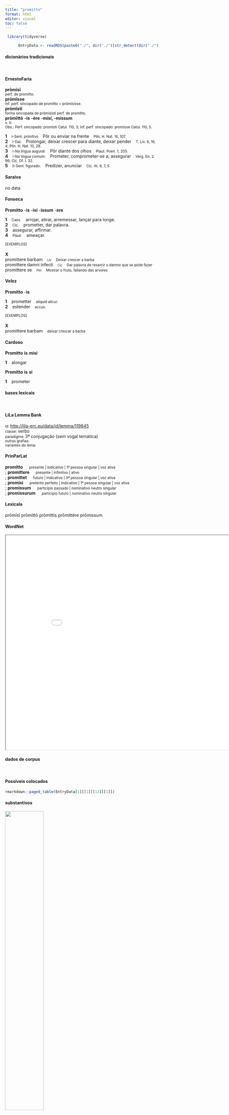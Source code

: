 ```yaml
---
title: "promitto"
format: html
editor: visual
toc: false
---
```



```r
 library(tidyverse) 

      EntryData <- readRDS(paste0("./", dir("./")[str_detect(dir("./"), "_xx112-114-111-109-105-116-116-111xx_.rds")]))

```


#### dicionários tradicionais

&emsp;




::: panel-tabset

#### ErnestoFaria

<b>prōmīsī</b> <br> <small>perf. de promítto.</small> <br> <small></small> 
 <b>prōmīsse</b> <br> <small>inf. perf. sincopado de promítto = prómísísse.</small> <br> <small></small> 
 <b>prōmīstī</b> <br> <small>forma sincopada de prómísístí perf. de promítto.</small> <br> <small></small> 
 <b>prōmīttō</b> <b>-is</b> <b>-ère</b> <b>-mísí, -míssum</b> <br> <small>v. tr.</small> <br> <small>Obs.: Perf. sincopado: promisti Catul. 110, 3; inf. perf. sincopado: promisse Catul. 110, 5.</small>   <p> <b>1</b> &ensp; <small>I-Sent. primitivo</small> &ensp; Pôr ou enviar na frente &ensp; <small>Plín. H. Nat. 16, 107.</small> <br> <b>2</b> &ensp; <small>I-Daí:</small> &ensp; Prolongar, deixar crescer para diante, deixar pender &ensp; <small>T. Lív. 6, 16, 4; Plín. H. Nat. 10, 28.</small> <br> <b>3</b> &ensp; <small>I-Na língua augural:</small> &ensp; Pôr diante dos olhos &ensp; <small>Plaut. Poen. 1, 205.</small> <br> <b>4</b> &ensp; <small>I-Na língua comum:</small> &ensp; Prometer, comprometer-se a; assegurar &ensp; <small>Verg. En. 2. 96; Cíc. Df. I. 32.</small> <br> <b>5</b> &ensp; <small>II-Sent. figurado:</small> &ensp; Predizer, anunciar &ensp; <small>Cíc. At. 9, 7, 5.</small> </p>




#### Saraiva

no data




#### Fonseca

<b>Promitto</b> -<b>is</b> -<b>isi</b> -<b>issum</b> -<b>ere</b>   <p> <b>1</b> &ensp; <small>Caes.</small> &ensp; arrojar, atirar, arremessar, lançar para longe. <br> <b>2</b> &ensp; <small>Cic.</small> &ensp; prometter, dar palavra. <br> <b>3</b> &ensp; assegurar, affirmar. <br> <b>4</b> &ensp; <small>Plaut.</small> &ensp; ameaçar. </p>   <p><small>[EXEMPLOS]</small><br> <br><b>X</b><br>promittere barbam &ensp; <small><small>Liv</small></small> &ensp; <small>Deixar crescer a barba</small> <br> promittere damni infecti &ensp; <small><small>Cic</small></small> &ensp; <small>Dar palavra de resarcir o damno que se póde fazer</small> <br> promittere se &ensp; <small><small>Plin</small></small> &ensp; <small>Mostrar o fruto, fallando das arvores</small> </p>




#### Velez

<b>Promitto</b> -<b>is</b>   <p> <b>1</b> &ensp; prometter &ensp; <small>aliquid alicui:</small> <br> <b>2</b> &ensp; estender &ensp; <small>accus.</small> </p>   <p><small>[EXEMPLOS]</small><br> <br><b>X</b><br>promittere barbam &ensp; <small>deixar crescer a barba</small> </p>




#### Cardoso

<b>Promitto</b> <b>is</b> <b>misi</b>   <p> <b>1</b> &ensp; alongar </p> 
 <b>Promitto</b> <b>is</b> <b>si</b>   <p> <b>1</b> &ensp; prometer </p>


:::



#### bases lexicais

&emsp;






::: panel-tabset

#### LiLa Lemma Bank

<small> id: </small> <a href=' http://lila-erc.eu/data/id/lemma/119845 ' target="_blank"> http://lila-erc.eu/data/id/lemma/119845 </a> <br>
<small> classe: </small> verbo    <br>
<small> paradigma: </small> 3ª conjugação (sem vogal temática) <br>
<small> outras grafias: </small>  <br>
<small> variantes do lema: </small>  <br>





#### PrinParLat

<b> promitto </b>&emsp;<small> presente | indicativo | 1ª pessoa singular | voz ativa </small><br>
; <b> promittere </b>&emsp;<small> presente | infinitivo | ativo </small><br>
; <b> promittet </b>&emsp;<small> futuro | indicativo | 3ª pessoa singular | voz ativa </small><br>
; <b> promisi </b>&emsp;<small> pretérito perfeito | indicativo | 1ª pessoa singular | voz ativa </small><br>
; <b> promissum </b>&emsp;<small> particípio passado | nominativo neutro singular </small><br>
; <b> promissurum </b>&emsp;<small> particípio futuro | nominativo neutro singular </small><br>





#### Lexicala

prōmīsī 
 prōmittō 
 prōmittis 
 prōmittĕre 
 prōmissum




#### WordNet

<iframe width='900' height='700' src='Media/Tree__xx112-114-111-109-105-116-116-111xx__sem_type_lexemes_pt.html'>

</iframe>


:::



#### dados de corpus

&emsp;




::: panel-tabset

#### Possíveis colocados

```r

rmarkdown::paged_table(EntryData[1][[1]][13][[1]])

```


#### substantivos

![](./Media/wordcloud__xx112-114-111-109-105-116-116-111xx__BY_collocate_scoreSUBST.webp){width=50% fig-alt='This chart plots collocate by scoreSUBST, for the headword promitto here are all the values plotted: collocate: nihil; scoreSUBST: 0. collocate: tu; scoreSUBST: 0'}




#### adjetivos

![](./Media/wordcloud__xx112-114-111-109-105-116-116-111xx__BY_collocate_scoreADJ.webp){width=50% fig-alt='This chart plots collocate by scoreADJ, for the headword promitto here are all the values plotted: collocate: nihil; scoreADJ: 0. collocate: tu; scoreADJ: 0'}




#### verbos

![](./Media/wordcloud__xx112-114-111-109-105-116-116-111xx__BY_collocate_scoreVERBO.webp){width=50% fig-alt='This chart plots collocate by scoreVERBO, for the headword promitto here are all the values plotted: collocate: nihil; scoreVERBO: 0. collocate: tu; scoreVERBO: 0'}




#### advérbios

![](./Media/wordcloud__xx112-114-111-109-105-116-116-111xx__BY_collocate_scoreADV.webp){width=50% fig-alt='This chart plots collocate by scoreADV, for the headword promitto here are all the values plotted: collocate: nihil; scoreADV: 0. collocate: tu; scoreADV: 0'}




#### preposições e conjunções

![](./Media/wordcloud__xx112-114-111-109-105-116-116-111xx__BY_collocate_scoreFUNC.webp){width=50% fig-alt='This chart plots collocate by scoreFUNC, for the headword promitto here are all the values plotted: collocate: nihil; scoreFUNC: 0. collocate: tu; scoreFUNC: 0'}


:::



::: panel-tabset

#### ExemplosTraduzidos

<p> de me nihil timueris sed tamen <b>promitto</b> nihil <br> <small> Cic.Att.4.17.4 <br> Quanto a mim, não tenhas nenhum temor; mas não te prometo nada. <small> [JDD] </small> </small> </p>
; <p> satis cito dolebis cum uenerit interim tibi meliora <b>promitte</b> <br> <small> Sen.Ep.13.10 <br> Com suficiente rapidez vais sofrer, quando vier: enquanto isso, promete-te coisas melhores. <small> [JDD] </small> </small> </p>





#### Frequência por autor

![](./Media/barchart__xx112-114-111-109-105-116-116-111xx__lemma_BY_author_Frequencies.webp){width=50% fig-alt='This charts plots the frequency of lemma by author_Frequencies. The Seneca subcorpus registers the highest normalized frequency, with the value of 3.92 and an absolute frequency of 21. The Horatius subcorpus follows, with a normalized frequency of 3.55 and an absolute frequency of 4. the subcorpus with the least normalized frequency is Caesar with the normalized value of 0 and an absolute freqeuncy of 0. here are all the values: subcorpus: Caesar ; normalized frequency: 0 ; absolute frequency: 0. subcorpus: Cicero ; normalized frequency: 12 ; absolute frequency: 0.747551767959931. subcorpus: Horatius ; normalized frequency: 4 ; absolute frequency: 3.55208240831187. subcorpus: Ovidius ; normalized frequency: 1 ; absolute frequency: 1.71585449553878. subcorpus: Phaedrus ; normalized frequency: 1 ; absolute frequency: 1.5181417944436. subcorpus: Sallustius ; normalized frequency: 0 ; absolute frequency: 0. subcorpus: Seneca ; normalized frequency: 21 ; absolute frequency: 3.91929975177768. subcorpus: Suetonius ; normalized frequency: 0 ; absolute frequency: 0. subcorpus: Tacitus ; normalized frequency: 1 ; absolute frequency: 3.43288705801579. subcorpus: Vergilius ; normalized frequency: 1 ; absolute frequency: 1.93050193050193. subcorpus: Hieronymus ; normalized frequency: 0 ; absolute frequency: 0'}




#### Frequência por gênero

![](./Media/barchart__xx112-114-111-109-105-116-116-111xx__lemma_BY_genre_Frequencies.webp){width=50% fig-alt='This charts plots the frequency of lemma by genre_Frequencies. The Prosa.filosófica subcorpus registers the highest normalized frequency, with the value of 3.46 and an absolute frequency of 21. The Prosa.epistolográfica subcorpus follows, with a normalized frequency of 1.06 and an absolute frequency of 4. the subcorpus with the least normalized frequency is Poesia.trágica with the normalized value of 0 and an absolute freqeuncy of 0. here are all the values: subcorpus: Prosa.histórica ; normalized frequency: 1 ; absolute frequency: 0.243433384454344. subcorpus: Prosa.filosófica ; normalized frequency: 21 ; absolute frequency: 3.45958056704173. subcorpus: Prosa.oratória ; normalized frequency: 8 ; absolute frequency: 0.768100774821657. subcorpus: Prosa.epistolográfica ; normalized frequency: 4 ; absolute frequency: 1.05991149738997. subcorpus: Poesia.lírica ; normalized frequency: 4 ; absolute frequency: 3.36502061075124. subcorpus: Poesia.didática ; normalized frequency: 2 ; absolute frequency: 1.69649673424379. subcorpus: Poesia.trágica ; normalized frequency: 0 ; absolute frequency: 0. subcorpus: Poesia.épica ; normalized frequency: 1 ; absolute frequency: 1.93050193050193. subcorpus: Prosa.ficcional ; normalized frequency: 0 ; absolute frequency: 0'}




#### Frequência por século

![](./Media/barchart__xx112-114-111-109-105-116-116-111xx__lemma_BY_period_Frequencies.webp){width=50% fig-alt='This charts plots the frequency of lemma by period_Frequencies. The I.d.C. subcorpus registers the highest normalized frequency, with the value of 3.52 and an absolute frequency of 23. The I.d.C. subcorpus follows, with a normalized frequency of 3.52 and an absolute frequency of 23. the subcorpus with the least normalized frequency is IV.d.C. with the normalized value of 0 and an absolute freqeuncy of 0. here are all the values: subcorpus: I.a.C. ; normalized frequency: 17 ; absolute frequency: 0.791249709099372. subcorpus: I.d.C. ; normalized frequency: 23 ; absolute frequency: 3.51843353220132. subcorpus: II.d.C. ; normalized frequency: 1 ; absolute frequency: 2.61780104712042. subcorpus: IV.d.C. ; normalized frequency: 0 ; absolute frequency: 0'}


:::


